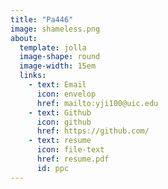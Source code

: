 ```yaml
---
title: "Pa446"
image: shameless.png
about: 
  template: jolla
  image-shape: round
  image-width: 15em
  links:
    - text: Email
      icon: envelop
      href: mailto:yji100@uic.edu
    - text: Github
      icon: github
      href: https://github.com/
    - text: resume
      icon: file-text
      href: resume.pdf
      id: ppc
---
```


